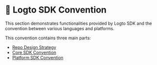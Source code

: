 # 📃 Logto SDK Convention

This section demonstrates functionalities provided by Logto SDK and the convention between various languages and platforms.

This convention contains three main parts:

- [Repo Design Strategy](./repo-design-strategy.md)
- [Core SDK Convention](./core-sdk-convention.md)
- [Platform SDK Convention](./platform-sdk-convention.md)
